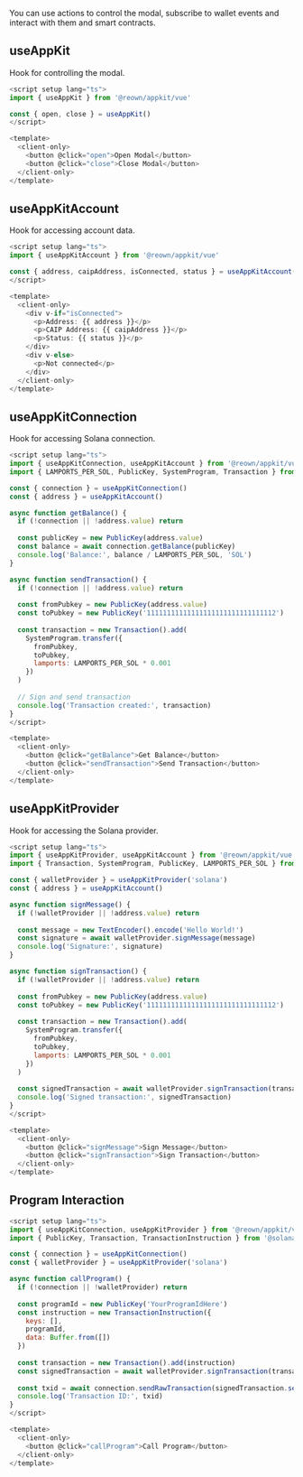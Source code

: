 You can use actions to control the modal, subscribe to wallet events and interact with them and smart contracts.

## useAppKit

Hook for controlling the modal.

```javascript
<script setup lang="ts">
import { useAppKit } from '@reown/appkit/vue'

const { open, close } = useAppKit()
</script>

<template>
  <client-only>
    <button @click="open">Open Modal</button>
    <button @click="close">Close Modal</button>
  </client-only>
</template>
```

## useAppKitAccount

Hook for accessing account data.

```javascript
<script setup lang="ts">
import { useAppKitAccount } from '@reown/appkit/vue'

const { address, caipAddress, isConnected, status } = useAppKitAccount()
</script>

<template>
  <client-only>
    <div v-if="isConnected">
      <p>Address: {{ address }}</p>
      <p>CAIP Address: {{ caipAddress }}</p>
      <p>Status: {{ status }}</p>
    </div>
    <div v-else>
      <p>Not connected</p>
    </div>
  </client-only>
</template>
```

## useAppKitConnection

Hook for accessing Solana connection.

```javascript
<script setup lang="ts">
import { useAppKitConnection, useAppKitAccount } from '@reown/appkit/vue'
import { LAMPORTS_PER_SOL, PublicKey, SystemProgram, Transaction } from '@solana/web3.js'

const { connection } = useAppKitConnection()
const { address } = useAppKitAccount()

async function getBalance() {
  if (!connection || !address.value) return
  
  const publicKey = new PublicKey(address.value)
  const balance = await connection.getBalance(publicKey)
  console.log('Balance:', balance / LAMPORTS_PER_SOL, 'SOL')
}

async function sendTransaction() {
  if (!connection || !address.value) return
  
  const fromPubkey = new PublicKey(address.value)
  const toPubkey = new PublicKey('11111111111111111111111111111112')
  
  const transaction = new Transaction().add(
    SystemProgram.transfer({
      fromPubkey,
      toPubkey,
      lamports: LAMPORTS_PER_SOL * 0.001
    })
  )
  
  // Sign and send transaction
  console.log('Transaction created:', transaction)
}
</script>

<template>
  <client-only>
    <button @click="getBalance">Get Balance</button>
    <button @click="sendTransaction">Send Transaction</button>
  </client-only>
</template>
```

## useAppKitProvider

Hook for accessing the Solana provider.

```javascript
<script setup lang="ts">
import { useAppKitProvider, useAppKitAccount } from '@reown/appkit/vue'
import { Transaction, SystemProgram, PublicKey, LAMPORTS_PER_SOL } from '@solana/web3.js'

const { walletProvider } = useAppKitProvider('solana')
const { address } = useAppKitAccount()

async function signMessage() {
  if (!walletProvider || !address.value) return
  
  const message = new TextEncoder().encode('Hello World!')
  const signature = await walletProvider.signMessage(message)
  console.log('Signature:', signature)
}

async function signTransaction() {
  if (!walletProvider || !address.value) return
  
  const fromPubkey = new PublicKey(address.value)
  const toPubkey = new PublicKey('11111111111111111111111111111112')
  
  const transaction = new Transaction().add(
    SystemProgram.transfer({
      fromPubkey,
      toPubkey,
      lamports: LAMPORTS_PER_SOL * 0.001
    })
  )
  
  const signedTransaction = await walletProvider.signTransaction(transaction)
  console.log('Signed transaction:', signedTransaction)
}
</script>

<template>
  <client-only>
    <button @click="signMessage">Sign Message</button>
    <button @click="signTransaction">Sign Transaction</button>
  </client-only>
</template>
```

## Program Interaction

```javascript
<script setup lang="ts">
import { useAppKitConnection, useAppKitProvider } from '@reown/appkit/vue'
import { PublicKey, Transaction, TransactionInstruction } from '@solana/web3.js'

const { connection } = useAppKitConnection()
const { walletProvider } = useAppKitProvider('solana')

async function callProgram() {
  if (!connection || !walletProvider) return
  
  const programId = new PublicKey('YourProgramIdHere')
  const instruction = new TransactionInstruction({
    keys: [],
    programId,
    data: Buffer.from([])
  })
  
  const transaction = new Transaction().add(instruction)
  const signedTransaction = await walletProvider.signTransaction(transaction)
  
  const txid = await connection.sendRawTransaction(signedTransaction.serialize())
  console.log('Transaction ID:', txid)
}
</script>

<template>
  <client-only>
    <button @click="callProgram">Call Program</button>
  </client-only>
</template>
```
